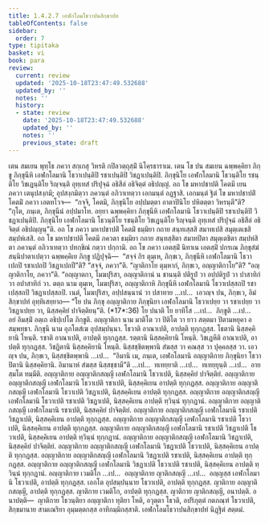 ```yaml
---
title: 1.4.2.7 เอฬกโลมโธวาปนสิกฺขาปท
tableOfContents: false
sidebar:
  order: 7
type: tipitaka
basket: vi
book: para
review:
  current: review
  updated: '2025-10-18T23:47:49.532688'
  updated_by: ''
  notes: ''
  history:
  - state: review
    date: '2025-10-18T23:47:49.532688'
    updated_by: ''
    notes: ''
    previous_state: draft
---
```



<DynamicBreadcrumb />


<ReviewStatus review={frontmatter.review} showDetails={true} />

<HypothesisAnnotation frontmatter={frontmatter} />

<Division number="576" book="para" e="ch" v="1" p="342">

<Paragraph number="2189" book="para">
เตน สมเยน พุทฺโธ ภควา สกฺเกสุ วิหรติ กปิลวตฺถุสฺมิํ นิโคฺรธาราเม. เตน โข ปน สมเยน ฉพฺพคฺคิยา ภิกฺขู ภิกฺขุนีหิ เอฬกโลมานิ โธวาเปนฺติปิ รชาเปนฺติปิ วิชฏาเปนฺติปิ. ภิกฺขุนิโย เอฬกโลมานิ โธวนฺติโย รชนฺติโย วิชเฏนฺติโย ริญฺจนฺติ อุทฺเทสํ ปริปุจฺฉํ อธิสีลํ อธิจิตฺตํ อธิปญฺญํ. อถ โข มหาปชาปติ โคตมี เยน ภควา เตนุปสงฺกมิ; อุปสงฺกมิตฺวา ภควนฺตํ อภิวาเทตฺวา เอกมนฺตํ อฏฺฐาสิ. เอกมนฺตํ ฐิตํ โข มหาปชาปติํ โคตมิํ ภควา เอตทโวจ—  “กจฺจิ, โคตมิ, ภิกฺขุนิโย อปฺปมตฺตา อาตาปินิโย ปหิตตฺตา วิหรนฺตี”ติ? “กุโต, ภนฺเต, ภิกฺขุนีนํ อปฺปมาโท. อยฺยา ฉพฺพคฺคิยา ภิกฺขุนีหิ เอฬกโลมานิ โธวาเปนฺติปิ รชาเปนฺติปิ วิชฏาเปนฺติปิ. ภิกฺขุนิโย เอฬกโลมานิ โธวนฺติโย รชนฺติโย วิชเฏนฺติโย ริญฺจนฺติ อุทฺเทสํ ปริปุจฺฉํ อธิสีลํ อธิจิตฺตํ อธิปญฺญนฺ”ติ.
</Paragraph>

<Paragraph number="2190" book="para">
อถ โข ภควา มหาปชาปติํ โคตมิํ ธมฺมิยา กถาย สนฺทเสฺสสิ สมาทเปสิ สมุตฺเตเชสิ สมฺปหํเสสิ. อถ โข มหาปชาปติ โคตมี ภควตา ธมฺมิยา กถาย สนฺทสฺสิตา สมาทปิตา สมุตฺเตชิตา สมฺปหํสิตา ภควนฺตํ อภิวาเทตฺวา ปทกฺขิณํ กตฺวา ปกฺกามิ.
</Paragraph>

<Paragraph number="2191" book="para">
อถ โข ภควา เอตสฺมิํ นิทาเน เอตสฺมิํ ปกรเณ ภิกฺขุสํฆํ สนฺนิปาตาเปตฺวา ฉพฺพคฺคิเย ภิกฺขู ปฏิปุจฺฉิ—  “สจฺจํ กิร ตุมฺเห, ภิกฺขเว, ภิกฺขุนีหิ เอฬกโลมานิ โธวาเปถปิ รชาเปถปิ วิชฏาเปถปี”ติ? “สจฺจํ, ภควา”ติ. “ญาติกาโย ตุมฺหากํ, ภิกฺขเว, อญฺญาติกาโย”ติ? “อญฺญาติกาโย, ภควา”ติ. “อญฺญาตกา, โมฆปุริสา, อญฺญาติกานํ น ชานนฺติ ปติรูปํ วา อปฺปติรูปํ วา ปาสาทิกํ วา อปาสาทิกํ วา. ตตฺถ นาม ตุมฺเห, โมฆปุริสา, อญฺญาติกาหิ ภิกฺขุนีหิ เอฬกโลมานิ โธวาเปสฺสถปิ รชาเปสฺสถปิ วิชฏาเปสฺสถปิ. เนตํ, โมฆปุริสา, อปฺปสนฺนานํ วา ปสาทาย …เป…  เอวญฺจ ปน, ภิกฺขเว, อิมํ สิกฺขาปทํ อุทฺทิเสยฺยาถ—
</Paragraph>

</Division>
<Division number="577" book="para" e="ch" v="1" p="342">

<Paragraph number="2192" book="para">
<Emphasis>“โย ปน ภิกฺขุ อญฺญาติกาย ภิกฺขุนิยา เอฬกโลมานิ โธวาเปยฺย วา รชาเปยฺย วา วิชฏาเปยฺย วา, นิสฺสคฺคิยํ ปาจิตฺติยนฺ”</Emphasis>ติ. (*17*:<Emphasis>36</Emphasis>)
</Paragraph>

</Division>
<Division number="578" book="para" e="ch" v="1" p="343">

<Paragraph number="2193" book="para">
<Emphasis>โย ปนา</Emphasis>ติ โย ยาทิโส …เป…  <Emphasis>ภิกฺขู</Emphasis>ติ …เป…  อยํ อิมสฺมิํ อตฺเถ อธิปฺเปโต ภิกฺขูติ.
</Paragraph>

<Paragraph number="2194" book="para">
<Emphasis>อญฺญาติกา</Emphasis> นาม มาติโต วา ปิติโต วา ยาว สตฺตมา ปิตามหยุคา อสมฺพทฺธา.
</Paragraph>

<Paragraph number="2195" book="para">
<Emphasis>ภิกฺขุนี</Emphasis> นาม อุภโตสํเฆ อุปสมฺปนฺนา.
</Paragraph>

<Paragraph number="2196" book="para">
โธวาติ อาณาเปติ, อาปตฺติ ทุกฺกฏสฺส. โธตานิ นิสฺสคฺคิยานิ โหนฺติ. รชาติ อาณาเปติ, อาปตฺติ ทุกฺกฏสฺส. รตฺตานิ นิสฺสคฺคิยานิ โหนฺติ. วิชเฏหีติ อาณาเปติ, อาปตฺติ ทุกฺกฏสฺส. วิชฏิตานิ นิสฺสคฺคิยานิ โหนฺติ. นิสฺสชฺชิตพฺพานิ สํฆสฺส วา คณสฺส วา ปุคฺคลสฺส วา. เอวญฺจ ปน, ภิกฺขเว, นิสฺสชฺชิตพฺพานิ …เป…  “อิมานิ เม, ภนฺเต, เอฬกโลมานิ อญฺญาติกาย ภิกฺขุนิยา โธวาปิตานิ นิสฺสคฺคิยานิ. อิมานาหํ สํฆสฺส นิสฺสชฺชามี”ติ …เป…  ทเทยฺยาติ …เป…  ทเทยฺยุนฺติ …เป…  อายสฺมโต ทมฺมีติ.
</Paragraph>

</Division>
<Division number="579" book="para" e="ch" v="1" p="343">

<Paragraph number="2197" book="para">
อญฺญาติกาย อญฺญาติกสญฺญี เอฬกโลมานิ โธวาเปติ, นิสฺสคฺคิยํ ปาจิตฺติยํ. อญฺญาติกาย อญฺญาติกสญฺญี เอฬกโลมานิ โธวาเปติ รชาเปติ, นิสฺสคฺคิเยน อาปตฺติ ทุกฺกฏสฺส. อญฺญาติกาย อญฺญาติกสญฺญี เอฬกโลมานิ โธวาเปติ วิชฏาเปติ, นิสฺสคฺคิเยน อาปตฺติ ทุกฺกฏสฺส. อญฺญาติกาย อญฺญาติกสญฺญี เอฬกโลมานิ โธวาเปติ รชาเปติ วิชฏาเปติ, นิสฺสคฺคิเยน อาปตฺติ ทฺวินฺนํ ทุกฺกฏานํ.
</Paragraph>

<Paragraph number="2198" book="para">
อญฺญาติกาย อญฺญาติกสญฺญี เอฬกโลมานิ รชาเปติ, นิสฺสคฺคิยํ ปาจิตฺติยํ. อญฺญาติกาย อญฺญาติกสญฺญี เอฬกโลมานิ รชาเปติ วิชฏาเปติ, นิสฺสคฺคิเยน อาปตฺติ ทุกฺกฏสฺส. อญฺญาติกาย อญฺญาติกสญฺญี เอฬกโลมานิ รชาเปติ โธวาเปติ, นิสฺสคฺคิเยน อาปตฺติ ทุกฺกฏสฺส. อญฺญาติกาย อญฺญาติกสญฺญี เอฬกโลมานิ รชาเปติ วิชฏาเปติ โธวาเปติ, นิสฺสคฺคิเยน อาปตฺติ ทฺวินฺนํ ทุกฺกฏานํ.
</Paragraph>

<Paragraph number="2199" book="para">
อญฺญาติกาย อญฺญาติกสญฺญี เอฬกโลมานิ วิชฏาเปติ, นิสฺสคฺคิยํ ปาจิตฺติยํ. อญฺญาติกาย อญฺญาติกสญฺญี เอฬกโลมานิ วิชฏาเปติ โธวาเปติ, นิสฺสคฺคิเยน อาปตฺติ ทุกฺกฏสฺส. อญฺญาติกาย อญฺญาติกสญฺญี เอฬกโลมานิ วิชฏาเปติ รชาเปติ, นิสฺสคฺคิเยน อาปตฺติ ทุกฺกฏสฺส. อญฺญาติกาย อญฺญาติกสญฺญี เอฬกโลมานิ วิชฏาเปติ โธวาเปติ รชาเปติ, นิสฺสคฺคิเยน อาปตฺติ ทฺวินฺนํ ทุกฺกฏานํ.
</Paragraph>

</Division>
<Division number="580" book="para" e="ch" v="1" p="344">

<Paragraph number="2200" book="para">
อญฺญาติกาย เวมติโก …เป…  อญฺญาติกาย ญาติกสญฺญี …เป…  อญฺญสฺส เอฬกโลมานิ โธวาเปติ, อาปตฺติ ทุกฺกฏสฺส. เอกโต อุปสมฺปนฺนาย โธวาเปติ, อาปตฺติ ทุกฺกฏสฺส. ญาติกาย อญฺญาติกสญฺญี, อาปตฺติ ทุกฺกฏสฺส. ญาติกาย เวมติโก, อาปตฺติ ทุกฺกฏสฺส. ญาติกาย ญาติกสญฺญี, อนาปตฺติ.
</Paragraph>

</Division>
<Division number="581" book="para" e="ch" v="1" p="344">

<Paragraph number="2201" book="para">
อนาปตฺติ—  ญาติกาย โธวนฺติยา อญฺญาติกา ทุติยา โหติ, อวุตฺตา โธวติ, อปริภุตฺตํ กตภณฺฑํ โธวาเปติ, สิกฺขมานาย สามเณริยา อุมฺมตฺตกสฺส อาทิกมฺมิกสฺสาติ.

</Paragraph>
</Division>

<Paragraph number="2202" type="center" book="para">
เอฬกโลมโธวาปนสิกฺขาปทํ นิฏฺฐิตํ สตฺตมํ.
</Paragraph>